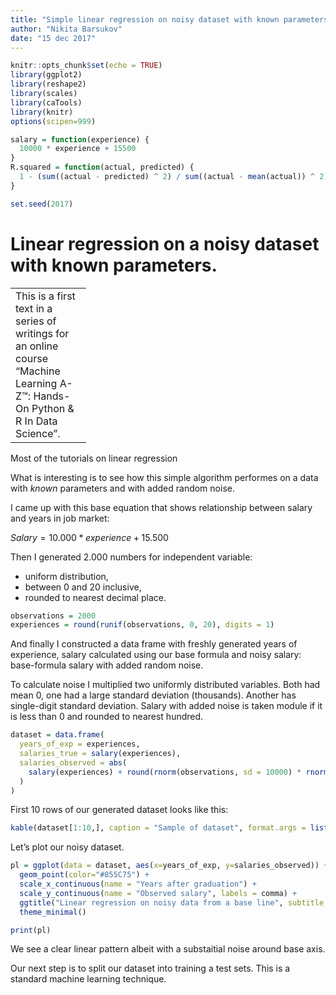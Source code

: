 ```yaml
---
title: "Simple linear regression on noisy dataset with known parameters"
author: "Nikita Barsukov"
date: "15 dec 2017"
---
```


```r
knitr::opts_chunk$set(echo = TRUE)
library(ggplot2)
library(reshape2)
library(scales)
library(caTools)
library(knitr)
options(scipen=999)

salary = function(experience) {
  10000 * experience + 15500
}
R.squared = function(actual, predicted) {
  1 - (sum((actual - predicted) ^ 2) / sum((actual - mean(actual)) ^ 2))
}

set.seed(2017)

```

# Linear regression on a noisy dataset with known parameters.

----------------
This is a first text in a series of writings for an online course "Machine Learning A-Z™: Hands-On Python & R In Data Science".

----------------

Most of the tutorials on linear regression 

What is interesting is to see how this simple algorithm performes on a data with *known* parameters and with added random noise.

I came up with this base equation that shows relationship between salary and years in job market: 

$Salary = 10.000 * experience + 15.500$

Then I generated 2.000 numbers for independent variable:

 * uniform distribution, 
 * between 0 and 20 inclusive,
 * rounded to nearest decimal place.

```r
observations = 2000
experiences = round(runif(observations, 0, 20), digits = 1)
```

And finally I constructed a data frame with freshly generated years of experience, salary calculated using our base formula and noisy salary: base-formula salary with added random noise.

To calculate noise I multiplied two uniformly distributed variables. Both had mean 0, one had a large standard deviation (thousands). Another has single-digit standard deviation. Salary with added noise is taken module if it is less than 0 and rounded to nearest hundred.

```r
dataset = data.frame(
  years_of_exp = experiences,
  salaries_true = salary(experiences),
  salaries_observed = abs(
    salary(experiences) + round(rnorm(observations, sd = 10000) * rnorm(observations, sd = 5), -2)
  )
)

```

First 10 rows of our generated dataset looks like this:

```r
kable(dataset[1:10,], caption = "Sample of dataset", format.args = list(decimal.mark = ",", big.mark = "."))

```

Let's plot our noisy dataset.

```r
pl = ggplot(data = dataset, aes(x=years_of_exp, y=salaries_observed)) +
  geom_point(color="#855C75") + 
  scale_x_continuous(name = "Years after graduation") +
  scale_y_continuous(name = "Observed salary", labels = comma) +
  ggtitle("Linear regression on noisy data from a base line", subtitle = "Random dataset generated from base line") +
  theme_minimal()

print(pl)
```

We see a clear linear pattern albeit with a substaitial noise around base axis.

Our next step is to split our dataset into training a test sets. This is a standard machine learning technique.
